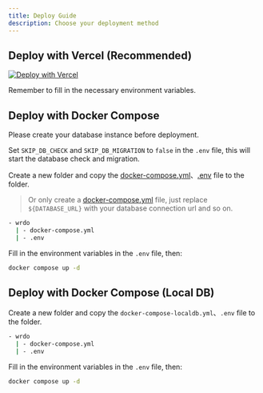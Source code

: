 ```yaml
---
title: Deploy Guide
description: Choose your deployment method
---
```


<DocsLang en="/docs/developer/deploy" zh="/docs/developer/deploy-zh" />

## Deploy with Vercel (Recommended)

[![Deploy with Vercel](https://vercel.com/button)](https://vercel.com/new/clone?repository-url=https://github.com/oiov/wr.do.git&project-name=wrdo&env=DATABASE_URL&env=AUTH_SECRET&env=RESEND_API_KEY&env=NEXT_PUBLIC_EMAIL_R2_DOMAIN&env=NEXT_PUBLIC_OPEN_SIGNUP&env=GITHUB_TOKEN)

Remember to fill in the necessary environment variables.

## Deploy with Docker Compose

<Callout type="warning" twClass="mt-4">
  Please create your database instance before deployment. 

  Set `SKIP_DB_CHECK` and `SKIP_DB_MIGRATION` to `false` in the `.env` file, this will start the database check and migration.
</Callout>

Create a new folder and copy the [docker-compose.yml](https://github.com/oiov/wr.do/blob/main/docker-compose.yml)、[.env](https://github.com/oiov/wr.do/blob/main/.env.example) file to the folder.

> Or only create a [docker-compose.yml](https://github.com/oiov/wr.do/blob/main/docker-compose.yml) file, just replace `${DATABASE_URL}` with your database connection url and so on.

```bash
- wrdo
  | - docker-compose.yml
  | - .env
```

Fill in the environment variables in the `.env` file, then: 

```bash
docker compose up -d
```

## Deploy with Docker Compose (Local DB)

Create a new folder and copy the `docker-compose-localdb.yml`、`.env` file to the folder.

```bash
- wrdo
  | - docker-compose.yml
  | - .env
```

Fill in the environment variables in the `.env` file, then: 

```bash
docker compose up -d
```
